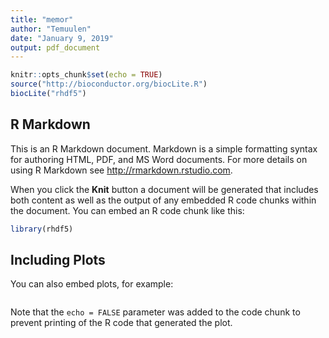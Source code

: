 ```yaml
---
title: "memor"
author: "Temuulen"
date: "January 9, 2019"
output: pdf_document
---
```


```r
knitr::opts_chunk$set(echo = TRUE)
source("http://bioconductor.org/biocLite.R")
biocLite("rhdf5")
```

## R Markdown

This is an R Markdown document. Markdown is a simple formatting syntax for authoring HTML, PDF, and MS Word documents. For more details on using R Markdown see <http://rmarkdown.rstudio.com>.

When you click the **Knit** button a document will be generated that includes both content as well as the output of any embedded R code chunks within the document. You can embed an R code chunk like this:

```r
library(rhdf5)
```

## Including Plots

You can also embed plots, for example:

```r

```

Note that the `echo = FALSE` parameter was added to the code chunk to prevent printing of the R code that generated the plot.
